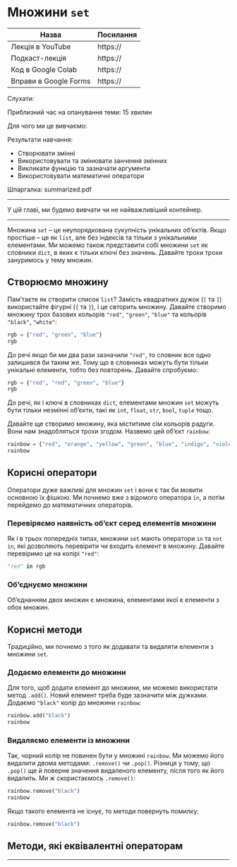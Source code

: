 # Множини `set`

<!-- Може краще назвати контейнери чи коллекції -->
<!-- Мабудь ні, тому що тоді доведеться додавати сюди str -->

| Назва                 | Посилання |
|-----------------------|-----------|
| Лекція в YouTube      | https://  |
| Подкаст-лекція        | https://  |
| Код в Google Colab    | https://  |
| Вправи в Google Forms | https://  |

Слухати:

Приблизний час на опанування теми: 15 хвилин

Для чого ми це вивчаємо:

Результати навчання:

- Створювати змінні
- Використовувати та змінювати занчення змінних
- Викликати функцію та зазначати аргументи
- Використовувати математичні оператори

Шпаргалка: summarized.pdf

---

У цій главі, ми будемо вивчати чи не найважливіший контейнер. 

---

Множина `set` -- це неупорядкована сукупність унікальних об'єктів. Якщо простіше -- це як `list`, але без індексів та тільки з унікальними елементами. Ми можемо також представити собі множини `set` як словники `dict`, в яких є тільки ключі без значень. Давайте трохи трохи зануримось у тему множин.

## Створюємо множину

Пам'таєте як створити список `list`? Замість квадратних дужок (`[` та `]`) використайте фігурні (`{` та `}`), і це свторить множину. Давайте створимо множину трох базових кольорів `"red"`, `"green"`, `"blue"` та кольорів `"black"`, `"white"`:

```python
rgb = {"red", "green", "blue"}
rgb
```

До речі якщо би ми два рази зазначили `"red"`, то словник все одно залишився би таким же. Тому що в словниках можуть бути тільки унікальні елементи, тобто без повторень. Давайте спробуємо:

```python
rgb = {"red", "red", "green", "blue"}
rgb
```

До речі, як і ключі в словниках `dict`, елементами множин `set` можуть бути тільки незмінні об'єкти, такі як `int`, `float`, `str`, `bool`, `tuple` тощо. 

Давайте ще створимо множину, яка міститиме сім кольорів радуги. Вони нам знадобляться трохи згодом. Назвемо цей об'єкт `rainbow`: 

```python
rainbow = {"red", "orange", "yellow", "green", "blue", "indigo", "violet"}
rainbow
```

## Корисні оператори

Оператори дуже важливі для множин `set` і вони є так би мовити основною їх фішкою. Ми почнемо вже з відомого оператора `in`, а потім перейдемо до математичних операторів.

### Перевіряємо наявність об'єкт серед елементів множини

Як і в трьох попередніх типах, множини `set` мають оператори `in` та `not in`, які дозволяють перевірити чи входить елемент в множину. Давайте перевіримо це на колірі `"red"`:

```python
"red" in rgb
```

### Об'єднуємо множини

Об'єднанням двох множин є множина, елементами якої є елементи з обох множин. 





## Корисні методи

Традиційно, ми почнемо з того як додавати та видаляти елементи з множини `set`. 

### Додаємо елементи до множини

Для того, щоб додати елемент до множини, ми можемо використати метод `.add()`. Новий елемент треба буде зазначити між дужками. Додаємо `"black"` колір до множини `rainbow`:

```python
rainbow.add("black")
rainbow
```

### Видаляємо елементи із множини

Так, чорний колір не повинен бути у множині `rainbow`. Ми можемо його видалити двома методами: `.remove()` чи `.pop()`. Різниця у тому, що `.pop()` ще й поверне значення видаленого елементу, після того як його видалить. Ми ж скористаємось `.remove()`:

```python
rainbow.remove("black")
rainbow
```

Якщо такого елемента не існує, то методи повернуть помилку: 

```python
rainbow.remove("black")
```

## Методи, які еквівалентні операторам 



---

